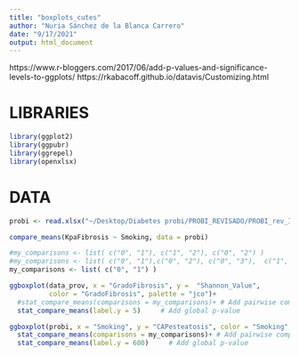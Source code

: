 ```yaml
---
title: "boxplots_cutes"
author: "Nuria Sánchez de la Blanca Carrero"
date: "9/17/2021"
output: html_document
---
```


https://www.r-bloggers.com/2017/06/add-p-values-and-significance-levels-to-ggplots/
https://rkabacoff.github.io/datavis/Customizing.html


# LIBRARIES
```r
library(ggplot2)
library(ggpubr)
library(ggrepel)
library(openxlsx)
```

# DATA
```r
probi <- read.xlsx("~/Desktop/Diabetes probi/PROBI_REVISADO/PROBI_rev_IMP.xlsx")
```


```r
compare_means(KpaFibrosis ~ Smoking, data = probi)
```



```r
#my_comparisons <- list( c("0", "1"), c("1", "2"), c("0", "2") )
#my_comparisons <- list( c("0", "1"),c("0", "2"), c("0", "3"),  c("1", "2"), c("1", "3"), c("2", "3") )
my_comparisons <- list( c("0", "1") )
```

```r
ggboxplot(data_prov, x = "GradoFibrosis", y =  "Shannon_Value",
          color = "GradoFibrosis", palette = "jco")+
  #stat_compare_means(comparisons = my_comparisons)+ # Add pairwise comparisons p-value
  stat_compare_means(label.y = 5)     # Add global p-value
```

```r
ggboxplot(probi, x = "Smoking", y = "CAPesteatosis", color = "Smoking", palette = "jco")+
  stat_compare_means(comparisons = my_comparisons)+ # Add pairwise comparisons p-value
  stat_compare_means(label.y = 600)     # Add global p-value
```